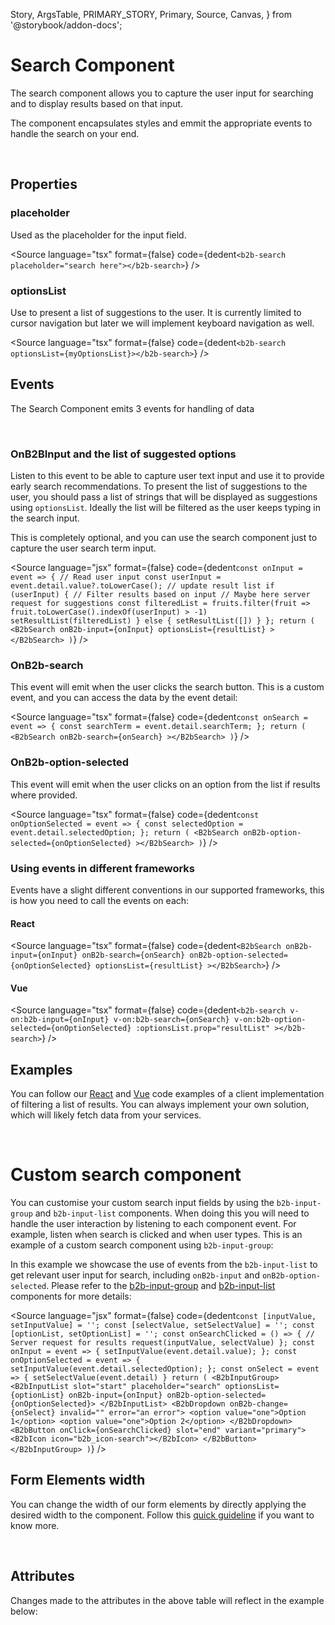   Story,
  ArgsTable,
  PRIMARY_STORY,
  Primary,
  Source,
  Canvas,
} from '@storybook/addon-docs';

# Search Component

<Canvas columns={3} withSource="open" withToolbar={false}>
  <Story id="components-form-search--story-010-search" />
</Canvas>

The search component allows you to capture the user input for searching and to display results based on that input.

The component encapsulates styles and emmit the appropriate events to handle the search on your end.

<br />

## Properties

### placeholder

Used as the placeholder for the input field.

<Source
  language="tsx"
  format={false}
  code={dedent`
    <b2b-search placeholder="search here"></b2b-search>
  `}
/>

### optionsList

Use to present a list of suggestions to the user. It is currently limited to cursor navigation but later we will
implement keyboard navigation as well.

<Source
  language="tsx"
  format={false}
  code={dedent`
    <b2b-search optionsList={myOptionsList}></b2b-search>
  `}
/>

## Events

The Search Component emits 3 events for handling of data

<br />

### OnB2BInput and the list of suggested options

Listen to this event to be able to capture user text input and use it to provide early search recommendations.
To present the list of suggestions to the user, you should pass a list of strings that will be displayed as
suggestions using `optionsList`. Ideally the list will be filtered as the user keeps typing in the search
input.

This is completely optional, and you can use the search component just to capture the user search term input.

<Source
  language="jsx"
  format={false}
  code={dedent`
  const onInput = event => {
    // Read user input
    const userInput = event.detail.value?.toLowerCase();
    // update result list
    if (userInput) {
      // Filter results based on input
      // Maybe here server request for suggestions
      const filteredList = fruits.filter(fruit => fruit.toLowerCase().indexOf(userInput) > -1)
      setResultList(filteredList)
    } else {
      setResultList([])
    }
  };
  return (
    <B2bSearch
      onB2b-input={onInput}
      optionsList={resultList}
    ></B2bSearch>
  )
  `}
/>

### OnB2b-search

This event will emit when the user clicks the search button. This is a custom event, and you can access the data by
the event detail:

<Source
  language="tsx"
  format={false}
  code={dedent`
  const onSearch = event => {
    const searchTerm = event.detail.searchTerm;
  };
  return (
    <B2bSearch
      onB2b-search={onSearch}
    ></B2bSearch>
  )
  `}
/>

### OnB2b-option-selected

This event will emit when the user clicks on an option from the list if results where provided.

<Source
  language="tsx"
  format={false}
  code={dedent`
  const onOptionSelected = event => {
    const selectedOption = event.detail.selectedOption;
  };
  return (
    <B2bSearch
      onB2b-option-selected={onOptionSelected}
    ></B2bSearch>
  )
  `}
/>

### Using events in different frameworks

Events have a slight different conventions in our supported frameworks, this is how you need to call the events on each:

#### React

<Source
  language="tsx"
  format={false}
  code={dedent`
    <B2bSearch
      onB2b-input={onInput}
      onB2b-search={onSearch}
      onB2b-option-selected={onOptionSelected}
      optionsList={resultList}
    ></B2bSearch>
  `}
/>

#### Vue

<Source
  language="tsx"
  format={false}
  code={dedent`
    <b2b-search
      v-on:b2b-input={onInput}
      v-on:b2b-search={onSearch}
      v-on:b2b-option-selected={onOptionSelected}
      :optionsList.prop="resultList"
    ></b2b-search>
  `}
/>

## Examples

You can follow our [React](https://github.com/otto-ec/b2b-react-examples/blob/main/src/components/SearchExample.tsx)
and [Vue](https://github.com/otto-ec/b2b-vue-examples/blob/main/src/components/search/Search.vue)
code examples of a client implementation of filtering a list of results.
You can always implement your own solution, which will likely fetch data from your services.

<br />

# Custom search component

You can customise your custom search input fields by using the `b2b-input-group` and `b2b-input-list` components. When
doing this you will need to handle the user interaction by listening to each component event. For example, listen
when search is clicked and when user types. This is an example of a custom search component using `b2b-input-group`:

<Canvas columns={3} withSource="open" withToolbar={false}>
  <Story id="components-form-search--story-020-custom-search" />
</Canvas>

In this example we showcase the use of events from the `b2b-input-list` to get relevant user input for search,
including `onB2b-input` and `onB2b-option-selected`. Please refer to the [b2b-input-group](?path=/docs/components-form-input-group--story-010-default) and [b2b-input-list](?path=/docs/components-form-input-list--story-010-input-list#input-list-component) components for more details:

<Source
  language="jsx"
  format={false}
  code={dedent`
    const [inputValue, setInputValue] = '';
    const [selectValue, setSelectValue] = '';
    const [optionList, setOptionList] = '';
    const onSearchClicked = () => {
      // Server request for results
      request(inputValue, selectValue)
    };
    const onInput = event => {
      setInputValue(event.detail.value);
    };
    const onOptionSelected = event => {
      setInputValue(event.detail.selectedOption);
    };
    const onSelect = event => {
      setSelectValue(event.detail)
    }
    return (
      <B2bInputGroup>
        <B2bInputList
          slot="start"
          placeholder="search"
          optionsList={optionList}
          onB2b-input={onInput}
          onB2b-option-selected={onOptionSelected}>
        </B2bInputList>
        <B2bDropdown onB2b-change={onSelect} invalid="" error="an error">
          <option value="one">Option 1</option>
          <option value="one">Option 2</option>
        </B2bDropdown>
        <B2bButton onClick={onSearchClicked} slot="end" variant="primary">
          <B2bIcon icon="b2b_icon-search"></B2bIcon>
        </B2bButton>
      </B2bInputGroup>
    )
  `}
/>

## Form Elements width

You can change the width of our form elements by directly applying the desired width to the component. Follow
this [quick guideline](?path=/story/guidelines-form-usage--page#form-elements-width) if you want to know more.

<br />

## Attributes

<ArgsTable story={PRIMARY_STORY} />
Changes made to the attributes in the above table will reflect in the example below:
<Primary />
